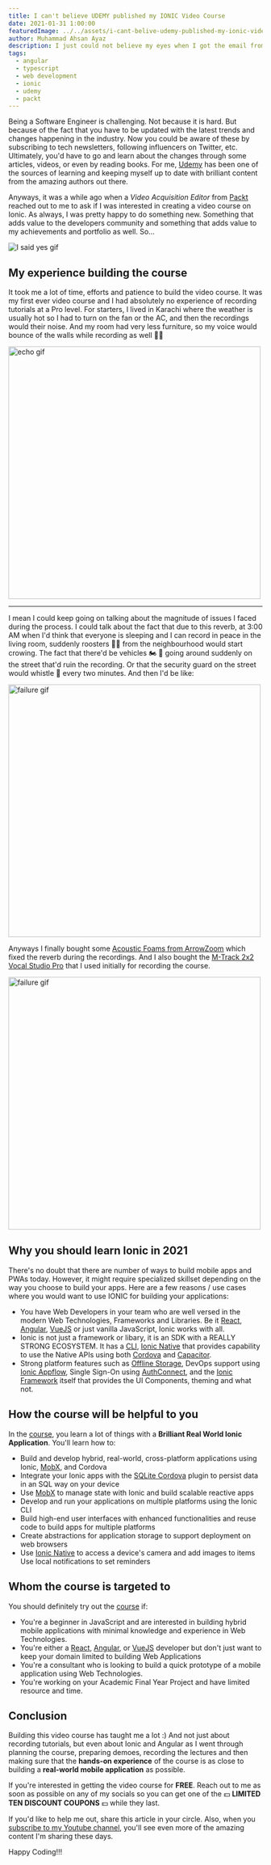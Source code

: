 ```yaml
---
title: I can't believe UDEMY published my IONIC Video Course
date: 2021-01-31 1:00:00
featuredImage: ../../assets/i-cant-belive-udemy-published-my-ionic-video-course.png
author: Muhammad Ahsan Ayaz
description: I just could not believe my eyes when I got the email from an Acquisition Editor at Packt that I got my IONIC video course published on UDEMY. Let me tell you how it all happened.
tags:
  - angular
  - typescript
  - web development
  - ionic
  - udemy
  - packt
---
```


<IonicCourse />

Being a Software Engineer is challenging. Not because it is hard. But because of the fact that you have to be updated with the latest trends and changes happening in the industry. Now you could be aware of these by subscribing to tech newsletters, following influencers on Twitter, etc. Ultimately, you'd have to go and learn about the changes through some articles, videos, or even by reading books. For me, [Udemy](https://udemy.com) has been one of the sources of learning and keeping myself up to date with brilliant content from the amazing authors out there.

Anyways, it was a while ago when a *Video Acquisition Editor* from [Packt](https://www.packtpub.com/) reached out to me to ask if I was interested in creating a video course on Ionic. As always, I was pretty happy to do something new. Something that adds value to the developers community and something that adds value to my achievements and portfolio as well. So...

<img title="I said yes gif" alt="I said yes gif" src="https://media.giphy.com/media/l1J9EibRkt7GsMIJG/giphy.gif" />

## My experience building the course
It took me a lot of time, efforts and patience to build the video course. It was my first ever video course and I had absolutely no experience of recording tutorials at a Pro level. For starters, I lived in Karachi where the weather is usually hot so I had to turn on the fan or the AC, and then the recordings would their noise. And my room had very less furniture, so my voice would bounce of the walls while recording as well 🤦‍♂️

<img title="echo gif" width="500" alt="echo gif" src="https://media.tenor.com/images/28ac68b2d54e8fe85a34a2248b026725/tenor.gif" />

<hr/>

I mean I could keep going on talking about the magnitude of issues I faced during the process. I could talk about the fact that due to this reverb, at 3:00 AM when I'd think that everyone is sleeping and I can record in peace in the living room, suddenly roosters 🐓🐓 from the neighbourhood would start crowing. The fact that there'd be vehicles 🏍️ 🚗 going around suddenly on the street that'd ruin the recording. Or that the security guard on the street would whistle 📯 every two minutes. And then I'd be like:

<img title="throw table gif" width="500" alt="failure gif" src="https://media1.giphy.com/media/X83Y7r03T6uty/200.gif" />

Anyways I finally bought some [Acoustic Foams from ArrowZoom](https://arrowzoom.com/collections/acoustic-foam) which fixed the reverb during the recordings. And I also bought the [M-Track 2x2 Vocal Studio Pro](https://m-audio.com/m-track2x2vsp) that I used initially for recording the course.

<img title="initial setup image" width="500" alt="failure gif" src="/i-cant-belive-udemy-published-my-ionic-video-course/initial-setup.jpg" />

## Why you should learn Ionic in 2021
There's no doubt that there are number of ways to build mobile apps and PWAs today. However, it might require specialized skillset depending on the way you choose to build your apps. Here are a few reasons / use cases where you would want to use IONIC for building your applications:

- You have Web Developers in your team who are well versed in the modern Web Technologies, Frameworks and Libraries. Be it [React](https://reactjs.org/), [Angular](https://ionicframework.com/docs/native), [VueJS](https://vuejs.org/) or just vanilla JavaScript, Ionic works with all.
- Ionic is not just a framework or libary, it is an SDK with a REALLY STRONG ECOSYSTEM. It has a [CLI](https://ionicframework.com/docs/cli), [Ionic Native](https://ionicframework.com/docs/native/community) that provides capability to use the Native APIs using both [Cordova](https://cordova.apache.org/) and [Capacitor](https://capacitorjs.com/).
- Strong platform features such as [Offline Storage](https://ionic.io/products/offline-storage), DevOps support using [Ionic Appflow](https://useappflow.com/), Single Sign-On using [AuthConnect](https://ionic.io/products/auth-connect), and the [Ionic Framework](https://ionicframework.com/docs) itself that provides the UI Components, theming and what not.

## How the course will be helpful to you
In the [course](https://www.udemy.com/course/hands-on-app-development-with-ionic/), you learn a lot of things with a **Brilliant Real World Ionic Application**. You'll learn how to:
- Build and develop hybrid, real-world, cross-platform applications using Ionic, [MobX](https://mobx.js.org/README.html), and Cordova
- Integrate your Ionic apps with the [SQLite Cordova](https://ionicframework.com/docs/native/sqlite) plugin to persist data in an SQL way on your device
- Use [MobX](https://mobx.js.org/README.html) to manage state with Ionic and build scalable reactive apps
- Develop and run your applications on multiple platforms using the Ionic CLI
- Build high-end user interfaces with enhanced functionalities and reuse code to build apps for multiple platforms
- Create abstractions for application storage to support deployment on web browsers
- Use [Ionic Native](https://ionicframework.com/docs/native) to access a device's camera and add images to items
Use local notifications to set reminders

## Whom the course is targeted to
You should definitely try out the [course](https://www.udemy.com/course/hands-on-app-development-with-ionic/) if:
- You're a beginner in JavaScript and are interested in building hybrid mobile applications with minimal knowledge and experience in Web Technologies.
- You're either a [React](https://reactjs.org/), [Angular](https://ionicframework.com/docs/native), or [VueJS](https://vuejs.org/) developer but don't just want to keep your domain limited to building Web Applications
- You're a consultant who is looking to build a quick prototype of a mobile application using Web Technologies.
- You're working on your Academic Final Year Project and have limited resource and time.

## Conclusion
Building this video course has taught me a lot :) And not just about recording tutorials, but even about Ionic and Angular as I went through planning the course, preparing demoes, recording the lectures and then making sure that the **hands-on experience** of the course is as close to building a **real-world mobile application** as possible.

If you're interested in getting the video course for **FREE**. Reach out to me as soon as possible on any of my socials so you can get one of the 💵 **LIMITED TEN DISCOUNT COUPONS** 💵 while they last.

If you'd like to help me out, share this article in your circle. Also, when you [subscribe to my Youtube channel](https://www.youtube.com/channel/UCAys-Lg76QcRNGc0dOr_bXA?sub_confirmation=1), you'll see even more of the amazing content I'm sharing these days.

Happy Coding!!!
